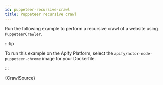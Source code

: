 ```yaml
---
id: puppeteer-recursive-crawl
title: Puppeteer recursive crawl
---
```



Run the following example to perform a recursive crawl of a website using <ApiLink to="puppeteer-crawler/class/PuppeteerCrawler">`PuppeteerCrawler`</ApiLink>.

:::tip

To run this example on the Apify Platform, select the `apify/actor-node-puppeteer-chrome` image for your Dockerfile.

:::

<CodeBlock className="language-js">
	{CrawlSource}
</CodeBlock>
